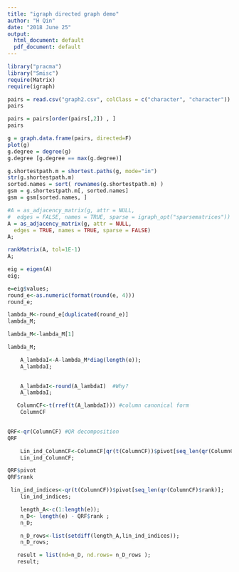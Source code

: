 ```yaml
---
title: "igraph directed graph demo"
author: "H Qin"
date: "2018 June 25"
output:
  html_document: default
  pdf_document: default
---
```


```r
library("pracma")
library("Smisc")
require(Matrix)
require(igraph)

pairs = read.csv("graph2.csv", colClass = c("character", "character"))
pairs

```
```r
pairs = pairs[order(pairs[,2]) , ]
pairs
```


```r
g = graph.data.frame(pairs, directed=F)
plot(g)
g.degree = degree(g)
g.degree [g.degree == max(g.degree)] 

g.shortestpath.m = shortest.paths(g, mode="in")
str(g.shortestpath.m)
sorted.names = sort( rownames(g.shortestpath.m) )
gsm = g.shortestpath.m[, sorted.names]
gsm = gsm[sorted.names, ]

```


```r
#A = as_adjacency_matrix(g, attr = NULL,
#  edges = FALSE, names = TRUE, sparse = igraph_opt("sparsematrices"))
A = as_adjacency_matrix(g, attr = NULL,
  edges = TRUE, names = TRUE, sparse = FALSE)
A;
```



```r
rankMatrix(A, tol=1E-1)
A; 
```


```r
eig = eigen(A)
eig;

e=eig$values;
round_e<-as.numeric(format(round(e, 4)))
round_e;
```

```r


lambda_M<-round_e[duplicated(round_e)]
lambda_M;

lambda_M<-lambda_M[1]

```
```r
lambda_M;
```

```r
    A_lambdaI<-A-lambda_M*diag(length(e));
    A_lambdaI;
    
```
```r
    A_lambdaI<-round(A_lambdaI)  #Why? 
    A_lambdaI;

```

```r
   ColumnCF<-t(rref(t(A_lambdaI))) #column canonical form
    ColumnCF
 
```

```r
QRF<-qr(ColumnCF) #QR decomposition
QRF
```

```r
    Lin_ind_ColumnCF<-ColumnCF[qr(t(ColumnCF))$pivot[seq_len(qr(ColumnCF)$rank)],] ;
    Lin_ind_ColumnCF; 

```

```r
QRF$pivot
QRF$rank

 lin_ind_indices<-qr(t(ColumnCF))$pivot[seq_len(qr(ColumnCF)$rank)]; 
    lin_ind_indices;
```

```r
    length_A<-c(1:length(e));
    n_D<- length(e) - QRF$rank ;
    n_D;
```

```r
    n_D_rows<-list(setdiff(length_A,lin_ind_indices));
    n_D_rows;
```


```r
    
   result = list(nd=n_D, nd.rows= n_D_rows ); 
   result; 
```

